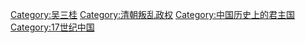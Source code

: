 [[Category:吴三桂|Category:吴三桂]]
[[Category:清朝叛乱政权|Category:清朝叛乱政权]]
[[Category:中国历史上的君主国|Category:中国历史上的君主国]]
[[Category:17世纪中国|Category:17世纪中国]]